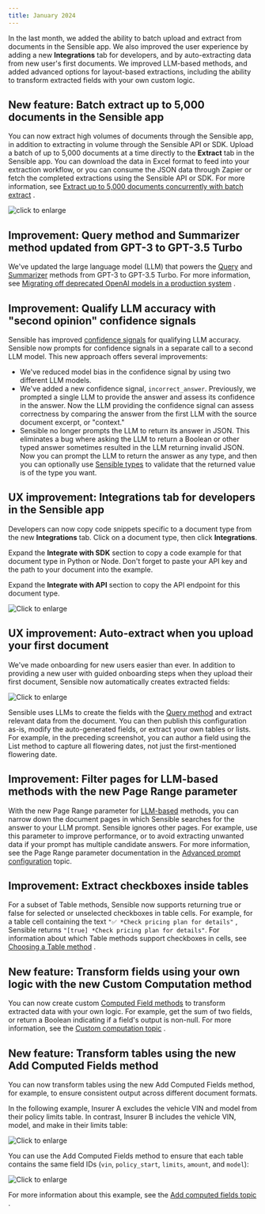 ```yaml
---
title: January 2024
---
```

In the last month, we added the ability to batch upload and extract from documents in the Sensible app. We also improved the user experience by adding a new **Integrations** tab for developers, and by auto-extracting data from new user's first documents. We improved LLM-based methods, and added advanced options for layout-based extractions, including the ability to transform extracted fields with your own custom logic.

## New feature: Batch extract up to 5,000 documents in the Sensible app
You can now extract high volumes of documents through the Sensible app, in addition to extracting in volume through the Sensible API or SDK. Upload a batch of up to 5,000 documents at a time directly to the **Extract** tab in the Sensible app. You can download the data in Excel format to feed into your extraction workflow, or you can consume the JSON data through Zapier or fetch the completed extractions using the Sensible API or SDK. For more information, see [Extract up to 5,000 documents concurrently with batch extract](https://www.sensible.so/blog/batch-extract-documents)
.

![click to enlarge](https://assets-global.website-files.com/604df93ff02e1e1810361031/658348b4c769fd854b52e225_batchextract-upload.gif)

## Improvement: Query method and Summarizer method updated from GPT-3 to GPT-3.5 Turbo

We've updated the large language model (LLM) that powers the [Query](/senseml-reference/llm-based-methods/query-group)
 and [Summarizer](/senseml-reference/llm-based-methods/summarizer)
 methods from GPT-3 to GPT-3.5 Turbo. For more information, see [Migrating off deprecated OpenAI models in a production system](https://www.sensible.so/blog/migrating-off-deprecated-openai-models-in-a-production-system)
.

## Improvement: Qualify LLM accuracy with "second opinion" confidence signals

Sensible has improved [confidence signals](/best-practices/confidence)
 for qualifying LLM accuracy. Sensible now prompts for confidence signals in a separate call to a second LLM model. This new approach offers several improvements:

*   We've reduced model bias in the confidence signal by using two different LLM models.
*   We've added a new confidence signal, `incorrect_answer`. Previously, we prompted a single LLM to provide the answer and assess its confidence in the answer. Now the LLM providing the confidence signal can assess correctness by comparing the answer from the first LLM with the source document excerpt, or "context."
*   Sensible no longer prompts the LLM to return its answer in JSON. This eliminates a bug where asking the LLM to return a Boolean or other typed answer sometimes resulted in the LLM returning invalid JSON. Now you can prompt the LLM to return the answer as any type, and then you can optionally use [Sensible types](/senseml-reference/field-query-object/types)
     to validate that the returned value is of the type you want.

## UX improvement: Integrations tab for developers in the Sensible app

Developers can now copy code snippets specific to a document type from the new **Integrations** tab. Click on a document type, then click **Integrations**.

Expand the **Integrate with SDK** section to copy a code example for that document type in Python or Node. Don't forget to paste your API key and the path to your document into the example.

Expand the **Integrate with API** section to copy the API endpoint for this document type.

![Click to enlarge](https://raw.githubusercontent.com/sensible-hq/sensible-docs/main/readme-sync/assets/v0/images/screenshots/changelog_jan2024_integration_tab.png)

## UX improvement: Auto-extract when you upload your first document

We've made onboarding for new users easier than ever. In addition to providing a new user with guided onboarding steps when they upload their first document, Sensible now automatically creates extracted fields:

![Click to enlarge](https://raw.githubusercontent.com/sensible-hq/sensible-docs/main/readme-sync/assets/v0/images/screenshots/changelog_jan2024_auto.png)

Sensible uses LLMs to create the fields with the [Query method](/senseml-reference/llm-based-methods/query-group)
 and extract relevant data from the document. You can then publish this configuration as-is, modify the auto-generated fields, or extract your own tables or lists. For example, in the preceding screenshot, you can author a field using the List method to capture all flowering dates, not just the first-mentioned flowering date.

## Improvement: Filter pages for LLM-based methods with the new Page Range parameter

With the new Page Range parameter for [LLM-based](/llm-based-extractions/prompt-tips/index-prompt-tips)
 methods, you can narrow down the document pages in which Sensible searches for the answer to your LLM prompt. Sensible ignores other pages. For example, use this parameter to improve performance, or to avoid extracting unwanted data if your prompt has multiple candidate answers. For more information, see the Page Range parameter documentation in the [Advanced prompt configuration](/llm-based-extractions/prompt#https://docs.sensible.so/docs/prompt#global-sensible-instruct-parameters)
 topic.

## Improvement: Extract checkboxes inside tables

For a subset of Table methods, Sensible now supports returning true or false for selected or unselected checkboxes in table cells. For example, for a table cell containing the text `"✅ *Check pricing plan for details"` , Sensible returns `"[true] *Check pricing plan for details"`. For information about which Table methods support checkboxes in cells, see [Choosing a Table method](/senseml-reference/concepts/table-methods)
.

## New feature: Transform fields using your own logic with the new Custom Computation method

You can now create custom [Computed Field methods](/senseml-reference/computed-field-methods/index-computed-field-methods)
 to transform extracted data with your own logic. For example, get the sum of two fields, or return a Boolean indicating if a field's output is non-null. For more information, see the [Custom computation topic](/senseml-reference/advanced-computed-field-methods/custom-computation)
.

## New feature: Transform tables using the new Add Computed Fields method

You can now transform tables using the new Add Computed Fields method, for example, to ensure consistent output across different document formats.

In the following example, Insurer A excludes the vehicle VIN and model from their policy limits table. In contrast, Insurer B includes the vehicle VIN, model, and make in their limits table:

![Click to enlarge](https://raw.githubusercontent.com/sensible-hq/sensible-docs/main/readme-sync/assets/v0/images/screenshots/add_computed_fields_3.png)

You can use the Add Computed Fields method to ensure that each table contains the same field IDs (`vin`, `policy_start`, `limits`, `amount`, and `model`):

![Click to enlarge](https://raw.githubusercontent.com/sensible-hq/sensible-docs/main/readme-sync/assets/v0/images/screenshots/add_computed_fields_2.png)

For more information about this example, see the [Add computed fields topic](/senseml-reference/advanced-computed-field-methods/add-computed-fields#examples)
.